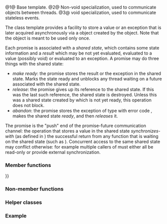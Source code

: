 {{cpp/title|promise}}
{{cpp/thread/promise/navbar}}
{{dcl begin}}
{{dcl header|future}}
{{dcl|num=1|since=c++11|
template&lt; class R &gt; class promise;
}}
{{dcl|num=2|since=c++11|
template&lt; class R &gt; class promise&lt;R&amp;&gt;;
}}
{{dcl|num=3|since=c++11|
template&lt;&gt; class promise&lt;void&gt;;
}}
{{dcl end}}

@1@ Base template.
@2@ Non-void specialization, used to communicate objects between threads.
@3@ void specialization, used to communicate stateless events.

The class template {{tt|std::promise}} provides a facility to store a value or an exception that is later acquired asynchronously via a {{lc|std::future}} object created by the {{tt|std::promise}} object. Note that the {{tt|std::promise}} object is meant to be used only once.

Each promise is associated with a ''shared state'', which contains some state information and a ''result'' which may be not yet evaluated, evaluated to a value (possibly void) or evaluated to an exception. A promise may do three things with the shared state:
* ''make ready'': the promise stores the result or the exception in the shared state. Marks the state ready and unblocks any thread waiting on a future associated with the shared state.
* ''release'': the promise gives up its reference to the shared state. If this was the last such reference, the shared state is destroyed. Unless this was a shared state created by {{c|std::async}} which is not yet ready, this operation does not block.
* ''abandon'': the promise stores the exception of type {{lc|std::future_error}} with error code {{lc|std::future_errc::broken_promise}}, makes the shared state ''ready'', and then ''releases'' it.

The promise is the "push" end of the promise-future communication channel: the operation that stores a value in the shared state ''synchronizes-with'' (as defined in {{lc|std::memory_order}}) the successful return from any function that is waiting on the shared state (such as {{lc|std::future::get}}). Concurrent access to the same shared state may conflict otherwise: for example multiple callers of {{lc|std::shared_future::get}} must either all be read-only or provide external synchronization.

===Member functions===
{{dsc begin}}
{{dsc inc|cpp/thread/promise/dsc constructor}}
{{dsc inc|cpp/thread/promise/dsc destructor}}
{{dsc inc|cpp/thread/promise/dsc operator{{=}}}}
{{dsc inc|cpp/thread/promise/dsc swap}}

{{dsc h2|Getting the result}}
{{dsc inc|cpp/thread/promise/dsc get_future}}

{{dsc h2|Setting the result}}
{{dsc inc|cpp/thread/promise/dsc set_value}}
{{dsc inc|cpp/thread/promise/dsc set_value_at_thread_exit}}
{{dsc inc|cpp/thread/promise/dsc set_exception}}
{{dsc inc|cpp/thread/promise/dsc set_exception_at_thread_exit}}
{{dsc end}}

===Non-member functions===
{{dsc begin}}
{{dsc inc|cpp/thread/promise/dsc swap2}}
{{dsc end}}

===Helper classes===
{{dsc begin}}
{{dsc inc|cpp/thread/promise/dsc uses_allocator}}
{{dsc end}}

===Example===
{{example
|This example shows how {{tt|promise&lt;int&gt;}} can be used as signals between threads.
|code=
#include &lt;chrono&gt;
#include &lt;future&gt;
#include &lt;iostream&gt;
#include &lt;numeric&gt;
#include &lt;thread&gt;
#include &lt;vector&gt;
 
void accumulate(std::vector&lt;int&gt;::iterator first,
                std::vector&lt;int&gt;::iterator last,
                std::promise&lt;int&gt; accumulate_promise)
{
    int sum = std::accumulate(first, last, 0);
    accumulate_promise.set_value(sum); // Notify future
}

void do_work(std::promise&lt;void&gt; barrier)
{
    std::this_thread::sleep_for(std::chrono::seconds(1));
    barrier.set_value();
}
 
int main()
{
    // Demonstrate using promise&lt;int&gt; to transmit a result between threads.
    std::vector&lt;int&gt; numbers = {1, 2, 3, 4, 5, 6};
    std::promise&lt;int&gt; accumulate_promise;
    std::future&lt;int&gt; accumulate_future = accumulate_promise.get_future();
    std::thread work_thread(accumulate, numbers.begin(), numbers.end(),
                            std::move(accumulate_promise));

    // future::get() will wait until the future has a valid result and retrieves it.
    // Calling wait() before get() is not needed
    // accumulate_future.wait(); // wait for result
    std::cout &lt;&lt; "result=" &lt;&lt; accumulate_future.get() &lt;&lt; '\n';
    work_thread.join(); // wait for thread completion
    
    // Demonstrate using promise&lt;void&gt; to signal state between threads.
    std::promise&lt;void&gt; barrier;
    std::future&lt;void&gt; barrier_future = barrier.get_future();
    std::thread new_work_thread(do_work, std::move(barrier));
    barrier_future.wait();
    new_work_thread.join();
}
|output=
result=21
}}

{{langlinks|de|es|fr|it|ja|pt|ru|zh}}